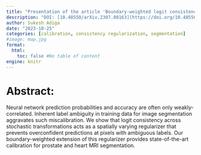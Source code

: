 ```yaml
---
title: "Presentation of the article 'Boundary-weighted logit consistency improves calibration of segmentation networks'"
description: "DOI: [10.48550/arXiv.2307.08163](https://doi.org/10.48550/arXiv.2307.08163){target='_blank'}"
author: Sukesh Adiga
date: "2023-10-25"
categories: [calibration, consistency regularization, segmentation]
#image: map.jpg
format:
  html:
    toc: false #No table of content
engine: knitr
---
```


# Abstract:

Neural network prediction probabilities and accuracy are often only weakly-correlated. Inherent label ambiguity in training data for image segmentation aggravates such miscalibration. We show that logit consistency across stochastic transformations acts as a spatially varying regularizer that prevents overconfident predictions at pixels with ambiguous labels. Our boundary-weighted extension of this regularizer provides state-of-the-art calibration for prostate and heart MRI segmentation. 
